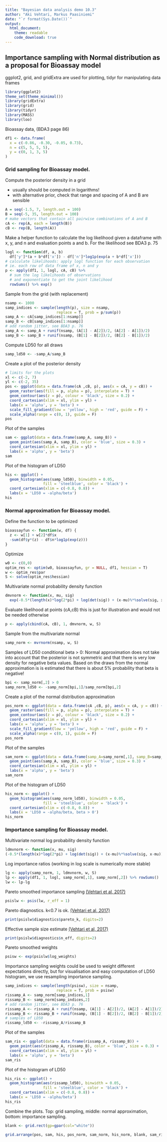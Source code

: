 ```yaml
---
title: "Bayesian data analysis demo 10.3"
author: "Aki Vehtari, Markus Paasiniemi"
date: "`r format(Sys.Date())`"
output:
  html_document:
    theme: readable
    code_download: true
---
```

## Importance sampling with Normal distribution as a proposal for Bioassay model

ggplot2, grid, and gridExtra are used for plotting, tidyr for
manipulating data frames

```r
library(ggplot2)
theme_set(theme_minimal())
library(gridExtra)
library(grid)
library(tidyr)
library(MASS)
library(loo)
```

Bioassay data, (BDA3 page 86)

```r
df1 <- data.frame(
  x = c(-0.86, -0.30, -0.05, 0.73),
  n = c(5, 5, 5, 5),
  y = c(0, 1, 3, 5)
)
```

### Grid sampling for Bioassay model.
Compute the posterior density in a grid

- usually should be computed in logarithms!
- with alternative prior, check that range and spacing of A and B
  are sensible

```r
A = seq(-1.5, 7, length.out = 100)
B = seq(-5, 35, length.out = 100)
# make vectors that contain all pairwise combinations of A and B
cA <- rep(A, each = length(B))
cB <- rep(B, length(A))
```

Make a helper function to calculate the log likelihood
given a dataframe with x, y, and n and evaluation
points a and b. For the likelihood see BDA3 p. 75

```r
logl <- function(df, a, b)
  df['y']*(a + b*df['x']) - df['n']*log1p(exp(a + b*df['x']))
# calculate likelihoods: apply logl function for each observation
# ie. each row of data frame of x, n and y
p <- apply(df1, 1, logl, cA, cB) %>%
  # sum the log likelihoods of observations
  # and exponentiate to get the joint likelihood
  rowSums() %>% exp()
```

Sample from the grid (with replacement)

```r
nsamp <- 1000
samp_indices <- sample(length(p), size = nsamp,
                       replace = T, prob = p/sum(p))
samp_A <- cA[samp_indices[1:nsamp]]
samp_B <- cB[samp_indices[1:nsamp]]
# add random jitter, see BDA3 p. 76
samp_A <- samp_A + runif(nsamp, (A[1] - A[2])/2, (A[2] - A[1])/2)
samp_B <- samp_B + runif(nsamp, (B[1] - B[2])/2, (B[2] - B[1])/2)
```

Compute LD50 for all draws

```r
samp_ld50 <- -samp_A/samp_B
```

Create a plot of the posterior density

```r
# limits for the plots
xl <- c(-2, 7)
yl <- c(-2, 35)
pos <- ggplot(data = data.frame(cA ,cB, p), aes(x = cA, y = cB)) +
  geom_raster(aes(fill = p, alpha = p), interpolate = T) +
  geom_contour(aes(z = p), colour = 'black', size = 0.2) +
  coord_cartesian(xlim = xl, ylim = yl) +
  labs(x = 'alpha', y = 'beta') +
  scale_fill_gradient(low = 'yellow', high = 'red', guide = F) +
  scale_alpha(range = c(0, 1), guide = F)
pos
```

Plot of the samples

```r
sam <- ggplot(data = data.frame(samp_A, samp_B)) +
  geom_point(aes(samp_A, samp_B), color = 'blue', size = 0.3) +
  coord_cartesian(xlim = xl, ylim = yl) +
  labs(x = 'alpha', y = 'beta')
sam
```

Plot of the histogram of LD50

```r
his <- ggplot() +
  geom_histogram(aes(samp_ld50), binwidth = 0.05,
                 fill = 'steelblue', color = 'black') +
  coord_cartesian(xlim = c(-0.8, 0.8)) +
  labs(x = 'LD50 = -alpha/beta')
his
```

### Normal approximation for Bioassay model.
Define the function to be optimized

```r
bioassayfun <- function(w, df) {
  z <- w[1] + w[2]*df$x
  -sum(df$y*(z) - df$n*log1p(exp(z)))
}
```

Optimize

```r
w0 <- c(0,0)
optim_res <- optim(w0, bioassayfun, gr = NULL, df1, hessian = T)
w <- optim_res$par
S <- solve(optim_res$hessian)
```

Multivariate normal probability density function

```r
dmvnorm <- function(x, mu, sig)
  exp(-0.5*(length(x)*log(2*pi) + log(det(sig)) + (x-mu)%*%solve(sig, x-mu)))
```

Evaluate likelihood at points (cA,cB) 
this is just for illustration and would not be needed otherwise

```r
p <- apply(cbind(cA, cB), 1, dmvnorm, w, S)
```

Sample from the multivariate normal 

```r
samp_norm <- mvrnorm(nsamp, w, S)
```

Samples of LD50 conditional beta > 0:
Normal approximation does not take into account that the posterior
is not symmetric and that there is very low density for negative
beta values. Based on the draws from the normal approximation
is is estimated that there is about 5% probability that beta is negative!

```r
bpi <- samp_norm[,2] > 0
samp_norm_ld50 <- -samp_norm[bpi,1]/samp_norm[bpi,2]
```

Create a plot of the normal distribution approximation

```r
pos_norm <- ggplot(data = data.frame(cA ,cB, p), aes(x = cA, y = cB)) +
  geom_raster(aes(fill = p, alpha = p), interpolate = T) +
  geom_contour(aes(z = p), colour = 'black', size = 0.2) +
  coord_cartesian(xlim = xl, ylim = yl) +
  labs(x = 'alpha', y = 'beta') +
  scale_fill_gradient(low = 'yellow', high = 'red', guide = F) +
  scale_alpha(range = c(0, 1), guide = F)
pos_norm
```

Plot of the samples

```r
sam_norm <- ggplot(data = data.frame(samp_A=samp_norm[,1], samp_B=samp_norm[,2])) +
  geom_point(aes(samp_A, samp_B), color = 'blue', size = 0.3) +
  coord_cartesian(xlim = xl, ylim = yl) +
  labs(x = 'alpha', y = 'beta')
sam_norm
```

Plot of the histogram of LD50

```r
his_norm <- ggplot() +
  geom_histogram(aes(samp_norm_ld50), binwidth = 0.05,
                 fill = 'steelblue', color = 'black') +
  coord_cartesian(xlim = c(-0.8, 0.8)) +
  labs(x = 'LD50 = -alpha/beta, beta > 0')
his_norm
```

### Importance sampling for Bioassay model.
Multivariate normal log probability density function

```r
ldmvnorm <- function(x, mu, sig)
(-0.5*(length(x)*log(2*pi) + log(det(sig)) + (x-mu)%*%solve(sig, x-mu)))
```

Log importance ratios (working in log scale is numerically more stable)

```r
lg <- apply(samp_norm, 1, ldmvnorm, w, S)
lp <- apply(df1, 1, logl, samp_norm[,1], samp_norm[,2]) %>% rowSums()
lw <- lp-lg
```

Pareto smoothed importance sampling
[(Vehtari et al, 2017)](https://arxiv.org/abs/1507.02646)

```r
psislw <- psis(lw, r_eff = 1)
```

Pareto diagnostics. k<0.7 is ok.
[(Vehtari et al, 2017)](https://arxiv.org/abs/1507.02646)

```r
print(psislw$diagnostics$pareto_k, digits=2)
```

Effective sample size estimate
[(Vehtari et al, 2017)](https://arxiv.org/abs/1507.02646)

```r
print(psislw$diagnostics$n_eff, digits=2)
```

Pareto smoothed weights

```r
psisw <- exp(psislw$log_weights)
```

Importance sampling weights could be used to weight different
expectations directly, but for visualisation and easy computation
of LD50 histogram, we use resampling importance sampling.

```r
samp_indices <- sample(length(psisw), size = nsamp,
                       replace = T, prob = psisw)
rissamp_A <- samp_norm[samp_indices,1]
rissamp_B <- samp_norm[samp_indices,2]
# add random jitter, see BDA3 p. 76
rissamp_A <- rissamp_A + runif(nsamp, (A[1] - A[2])/2, (A[2] - A[1])/2)
rissamp_B <- rissamp_B + runif(nsamp, (B[1] - B[2])/2, (B[2] - B[1])/2)
# samples of LD50 
rissamp_ld50 <- -rissamp_A/rissamp_B
```

Plot of the samples

```r
sam_ris <- ggplot(data = data.frame(rissamp_A, rissamp_B)) +
  geom_point(aes(rissamp_A, rissamp_B), color = 'blue', size = 0.3) +
  coord_cartesian(xlim = xl, ylim = yl) +
  labs(x = 'alpha', y = 'beta')
sam_ris
```

Plot of the histogram of LD50

```r
his_ris <- ggplot() +
  geom_histogram(aes(rissamp_ld50), binwidth = 0.05,
                 fill = 'steelblue', color = 'black') +
  coord_cartesian(xlim = c(-0.8, 0.8)) +
  labs(x = 'LD50 = -alpha/beta')
his_ris
```

Combine the plots. Top: grid sampling, middle: normal
approximation, bottom: importance sampling.

```r
blank <- grid.rect(gp=gpar(col="white"))
```
```r
grid.arrange(pos, sam, his, pos_norm, sam_norm, his_norm, blank, sam_ris, his_ris, ncol=3)
```

